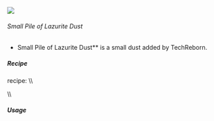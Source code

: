 ![](/mods/techreborn/small_pile_of_lazurite_dust.png)

###### Small Pile of Lazurite Dust

- Small Pile of Lazurite Dust** is a small dust added by
        TechReborn.


##### Recipe

<Mcitem id="minecraft:crafting_table"/> recipe: \\\\
<Recipe recipe=" input air air air input air techreborn:lazurite_dust
air input air air air output techreborn:small_pile_of_lazurite_dust,4
"/>

\\\\

##### Usage

<Recipe recipe=" input techreborn:small_pile_of_lazurite_dust
techreborn:small_pile_of_lazurite_dust air input
techreborn:small_pile_of_lazurite_dust
techreborn:small_pile_of_lazurite_dust air input air air air output
techreborn:lazurite_dust "/>
